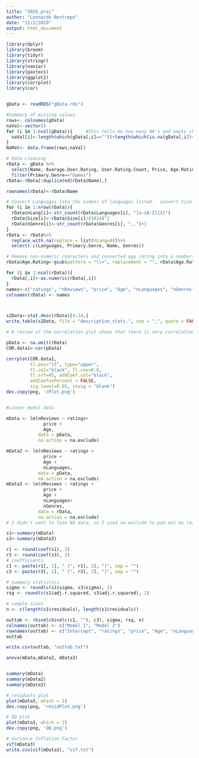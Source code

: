 ```yaml
---
title: "5026_proj"
author: "Leonardo Restrepo"
date: "11/2/2019"
output: html_document
---
```


```r
library(dplyr)
library(broom)
library(tidyr)
library(stringr)
library(naniar)
library(pastecs)
library(ggplot2)
library(corrplot)
library(car)


gData <- readRDS("gData.rds")

#Summary of missing values
rows<- colnames(gData)
naVal<-vector()
for (i in 1:ncol(gData)){     #this tells me how many NA's and empty character vectors I have in the data frame. Doesn't matter if its a numerical column or a character or a factor column
  naVal[i]<-length(which(gData[,i]==""))+length(which(is.na(gData[,i])==TRUE))
}
NaMat<- data.frame(rows,naVal)

# Data cleaning
rData <- gData %>%
  select(Name, Average.User.Rating, User.Rating.Count, Price, Age.Rating, Primary.Genre, Languages, Genres)%>%
  filter(Primary.Genre=="Games")
rData<-rData[!duplicated(rData$Name),]

rownames(rData)<-rData$Name

# Convert Languages into the number of languages listed.  convert Size from bytes to megabytes
for (i in 1:nrow(rData)){
  rData$nLang[i]<-str_count(rData$Languages[i], "[a-zA-Z]{2}")
  rData$Size[i]<-rData$Size[i]/(1024)^2
  rData$nGenre[i]<-str_count(rData$Genres[i], ",.")+1
}
rData <- rData%>%
  replace_with_na(replace = list(nLang=0))%>%
  select(-c(Languages, Primary.Genre, Name, Genres))

# Remove non-numeric characters and converted age rating into a numberic value
rData$Age.Rating<-gsub(pattern = "\\+", replacement = "", rData$Age.Rating)

for (i in 1:ncol(rData)){
  rData[,i]<-as.numeric(rData[,i])
}
names<-c("ratings", "nReviews", "price", "Age", "nLanguages", "nGenres")
colnames(rData) <- names



s2Data<-stat.desc(rData)[4:14,]
write.table(s2Data, file = "descriptive_stats.", sep = ",", quote = FALSE, row.names = T)

# A review of the correlation plot shows that there is very correlation between any of our variables, and the two pairs that are significantly correlated, Price ~ Size and Size ~ Age, are both under .8. This provides one check for multicolinearity. 

pData <- na.omit(rData)
COR.data1<-cor(pData)

corrplot(COR.data1,
         tl.pos="lt", type="upper",
         tl.col="black", tl.cex=0.6,
         tl.srt=45, addCoef.col="black",
         addCoefasPercent = FALSE,
         sig.level=0.05, insig = "blank")
dev.copy(png, 'cPlot.png')


#Linear model data

mData <- lm(nReviews ~ ratings+
              price +
              Age,
            data = pData,
            na.action = na.exclude)

mData2 <- lm(nReviews ~ ratings +
              price +
              Age +
              nLanguages,
            data = pData,
            na.action = na.exclude)
mData3 <- lm(nReviews ~ ratings +
              price +
              Age +
              nLanguages+
              nGenres,
            data = rData,
            na.action = na.exclude)
# I didn't want to lose NA data, so I used na.exclude to pad out my residual plot for later.

s1<-summary(mData)
s3<-summary(mData3)

r1 <- round(coef(s1), 2)
r3 <- round(coef(s3), 2)
# coefficients
c1 <- paste(r1[, 1], " (", r1[, 2], ")", sep = "")
c3 <- paste(r3[, 1], " (", r3[, 2], ")", sep = "")

# summary statistics
sigma <- round(c(s1$sigma, s3$sigma), 2)
rsq <- round(c(s1$adj.r.squared, s3$adj.r.squared), 2)

# sample sizes
n <- c(length(s1$residuals), length(s1$residuals))

outtab <- rbind(cbind(c(c1, ""), c3), sigma, rsq, n)
colnames(outtab) <- c("Model 1", "Model 2")
rownames(outtab) <- c("Intercept", "ratings", "price", "Age", "nLanguages", "nGenres", "sigma", "Adj. R-Squared", "n")
outtab

write.csv(outtab, "outtab.txt")

anova(mData,mData2, mData3)


summary(mData)
summary(mData2)
summary(mData3)

# residuals plot
plot(mData3, which = 1)
dev.copy(png, 'residPlot.png')

# QQ plot
plot(mData3, which = 2)
dev.copy(png, 'QQ.png')

# Variance Inflation Factor
vif(mData3)
write.csv(vif(mData3), "vif.txt")

```
